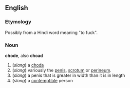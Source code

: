 ==English==

===Etymology===
Possibly from a Hindi word meaning "to fuck".

===Noun===
'''chode''', also '''choad'''

#(''slang'') a [[choda]]
#(''slang'') variously the [[penis]], [[scrotum]] or [[perineum]].
#(''slang'') a penis that is greater in width than it is in length
#(''slang'') a [[contemptible]] person